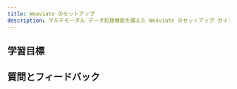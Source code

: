 ```yaml
---
title: Weaviate のセットアップ
description: マルチモーダル データ処理機能を備えた Weaviate のセットアップ ガイド。
---
```

<!-- Like a subject number (e.g. CS101) -->

<!-- Provide context for this course, in addition to the concrete learning goals and outcomes. Why would someone want to do this unit? -->

<!-- :::warning TODO
Intro video here
::: -->

## <i class="fa-solid fa-bullseye-arrow"></i> 学習目標


<!-- Replace unitName with name from `unitData.js` - will pull in learning goals and outcomes -->
<LearningGoals unitName="text_setup_weaviate"/>

## 質問とフィードバック


<DocsFeedback/>
